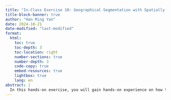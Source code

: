 ```yaml
---
title: "In-Class Exercise 10: Geographical Segmentation with Spatially Constrained Clustering Techniques"
title-block-banner: true
author: "Han Ming Yan"
date: 2024-10-21
date-modified: "last-modified"
format:
  html:
    toc: true
    toc-depth: 3
    toc-location: right
    number-sections: true
    number-depth: 3
    code-copy: true
    embed-resources: true
    lightbox: true
    lang: en
abstract: |
  In this hands-on exercise, you will gain hands-on experience on how to delineate homogeneous region by using geographically referenced multivariate data..
---
```

